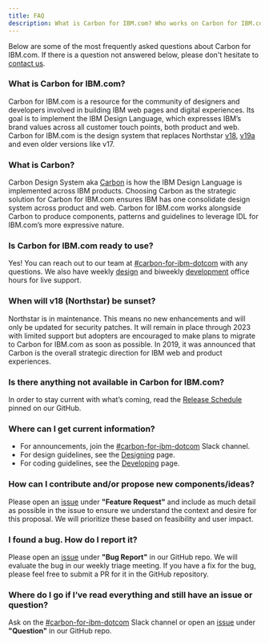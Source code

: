 ```yaml
---
title: FAQ
description: What is Carbon for IBM.com? Who works on Carbon for IBM.com? How can I contribute? Here, we answer some of our frequently asked questions.
---
```


<PageDescription>

Below are some of the most frequently asked questions about Carbon for IBM.com. If there is a question not answered below, please don't hesitate to [contact us](https://cognitive-app.slack.com/archives/C2PLX8GQ6).

</PageDescription>

### What is Carbon for IBM.com?

Carbon for IBM.com is a resource for the community of designers and developers involved in building IBM web pages and digital experiences. Its goal is to implement the IBM Design Language, which expresses IBM’s brand values across all customer touch points, both product and web. Carbon for IBM.com is the design system that replaces Northstar [v18](https://www.ibm.com/standards/web/v18/design/), [v19a](https://www.ibm.com/standards/web/v19a-archive/) and even older versions like v17.

### What is Carbon?

Carbon Design System aka [Carbon](https://www.carbondesignsystem.com) is how the IBM Design Language is implemented across IBM products. Choosing Carbon as the strategic solution for Carbon for IBM.com ensures IBM has one consolidate design system across product and web. Carbon for IBM.com works alongside Carbon to produce components, patterns and guidelines to leverage IDL for IBM.com’s more expressive nature.

### Is Carbon for IBM.com ready to use?

Yes! You can reach out to our team at [#carbon-for-ibm-dotcom](https://ibm-studios.slack.com/archives/C2PLX8GQ6) with any questions. We also have weekly [design](https://ec.yourlearning.ibm.com/w3/event/10323408) and biweekly [development](https://ibm.biz/carbon-dev-office-hours) office hours for live support.

### When will v18 (Northstar) be sunset?

Northstar is in maintenance. This means no new enhancements and will only be updated for security patches. It will remain in place through 2023 with limited support but adopters are encouraged to make plans to migrate to Carbon for IBM.com as soon as possible. In 2019, it was announced that Carbon is the overall strategic direction for IBM web and product experiences.

### Is there anything not available in Carbon for IBM.com?

In order to stay current with what’s coming, read the [Release Schedule](https://github.com/carbon-design-system/carbon-for-ibm-dotcom/issues) pinned on our GitHub.

### Where can I get current information?

- For announcements, join the [#carbon-for-ibm-dotcom](https://ibm-studios.slack.com/archives/C2PLX8GQ6) Slack channel.
- For design guidelines, see the [Designing](https://www.ibm.com/standards/carbon/designing) page.
- For coding guidelines, see the [Developing](https://www.ibm.com/standards/carbon/developing) page.

### How can I contribute and/or propose new components/ideas?

Please open an [issue](https://github.com/carbon-design-system/carbon-for-ibm-dotcom/issues/new/choose) under **"Feature Request"** and include as much detail as possible in the issue to ensure we understand the context and desire for this proposal. We will prioritize these based on feasibility and user impact.

### I found a bug. How do I report it?

Please open an [issue](https://github.com/carbon-design-system/carbon-for-ibm-dotcom/issues/new/choose) under **"Bug Report"** in our GitHub repo. We will evaluate the bug in our weekly triage meeting. If you have a fix for the bug, please feel free to submit a PR for it in the GitHub repository.

### Where do I go if I’ve read everything and still have an issue or question?

Ask on the [#carbon-for-ibm-dotcom](https://cognitive-app.slack.com/archives/C2PLX8GQ6) Slack channel or open an [issue](https://github.com/carbon-design-system/carbon-for-ibm-dotcom/issues/new/choose) under **"Question"** in our GitHub repo.
